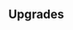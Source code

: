 {{Building
| name = Forge
| image = N/A
| category = {{BuildingCategory|category=Advanced Production}}
| cycle = 1.50s
| capacity = N/A
| produce_per_cycle = 1 {{RessourceIcon|type=metal}}
| consume_per_cycle = 1 {{RessourceIcon|type=iron_ore}}
| build_cost = 55 {{RessourceIcon|type=gold}}, 30 {{RessourceIcon|type=ore}}
| description = Smelts ore into metal.
}}

== Upgrades ==
{{Upgrade
| name = Efficient processing
| description = Increases efficiency and speed. Now consumes 3 {{RessourceIcon|type=iron_ore}} to produce 2 {{RessourceIcon|type=metal}}.
}}
{{Upgrade
| name = Troop inspiration
| description = Passively increases damage dealt by and HP of [[Ranged]] troops by 5%.
}}